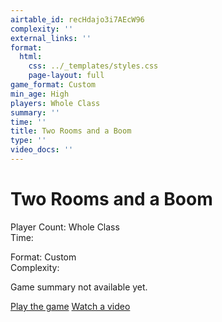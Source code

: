 ```yaml
---
airtable_id: recHdajo3i7AEcW96
complexity: ''
external_links: ''
format:
  html:
    css: ../_templates/styles.css
    page-layout: full
game_format: Custom
min_age: High
players: Whole Class
summary: ''
time: ''
title: Two Rooms and a Boom
type: ''
video_docs: ''
---
```


# Two Rooms and a Boom

:::{.game-info-box}
:::{.game-stats}
:::{.left-stats}
Player Count: Whole Class  
Time: 
:::
:::{.right-stats}
Format: Custom  
Complexity: 
:::
:::
:::

Game summary not available yet.

:::{.game-actions}
<a href="#" class="btn btn-play"><i class="fa fa-gamepad"></i> Play the game</a>
<a href="#" class="btn btn-watch"><i class="fa fa-video"></i> Watch a video</a>
:::